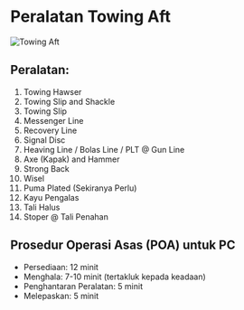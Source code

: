 # Peralatan Towing Aft

![Towing Aft](/berlayar/towing-aft.jpg)

## Peralatan:

1. Towing Hawser
2. Towing Slip and Shackle
3. Towing Slip
4. Messenger Line
5. Recovery Line
6. Signal Disc
7. Heaving Line / Bolas Line / PLT @ Gun Line
8. Axe (Kapak) and Hammer
9. Strong Back 
10. Wisel	
11. Puma Plated (Sekiranya Perlu)
12. Kayu Pengalas
13. Tali Halus
14. Stoper @ Tali Penahan

## Prosedur Operasi Asas (POA) untuk PC

- Persediaan: 12 minit
- Menghala: 7-10 minit (tertakluk kepada keadaan)
- Penghantaran Peralatan: 5 minit
- Melepaskan: 5 minit
